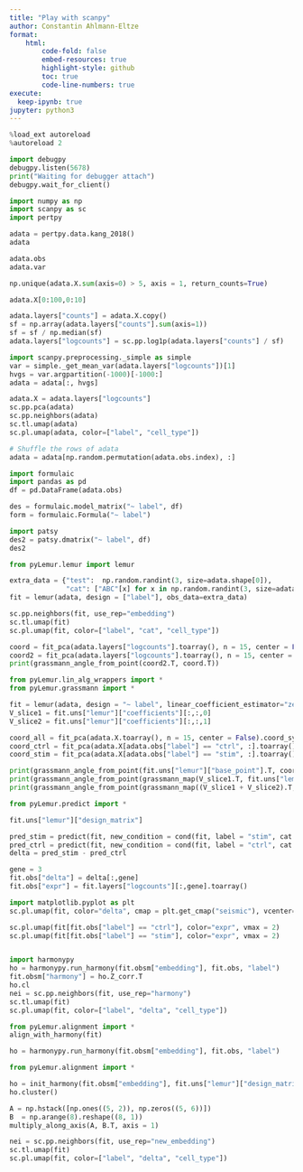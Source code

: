 ```yaml
---
title: "Play with scanpy"
author: Constantin Ahlmann-Eltze
format:
    html:
        code-fold: false
        embed-resources: true
        highlight-style: github
        toc: true
        code-line-numbers: true
execute:
  keep-ipynb: true
jupyter: python3
---
```



```python
%load_ext autoreload
%autoreload 2
```


```python
import debugpy
debugpy.listen(5678)
print("Waiting for debugger attach")
debugpy.wait_for_client()
```

```python
import numpy as np
import scanpy as sc
import pertpy

adata = pertpy.data.kang_2018()
adata
```

```python
adata.obs
adata.var
```

```python
np.unique(adata.X.sum(axis=0) > 5, axis = 1, return_counts=True)
```

```python
adata.X[0:100,0:10]
```


```python
adata.layers["counts"] = adata.X.copy()
sf = np.array(adata.layers["counts"].sum(axis=1))
sf = sf / np.median(sf)
adata.layers["logcounts"] = sc.pp.log1p(adata.layers["counts"] / sf)
```

```python
import scanpy.preprocessing._simple as simple
var = simple._get_mean_var(adata.layers["logcounts"])[1]
hvgs = var.argpartition(-1000)[-1000:]
adata = adata[:, hvgs]
```


```python
adata.X = adata.layers["logcounts"]
sc.pp.pca(adata)
sc.pp.neighbors(adata)
sc.tl.umap(adata)
sc.pl.umap(adata, color=["label", "cell_type"])
```

```python
# Shuffle the rows of adata
adata = adata[np.random.permutation(adata.obs.index), :]
```

```python
import formulaic
import pandas as pd
df = pd.DataFrame(adata.obs)

des = formulaic.model_matrix("~ label", df)
form = formulaic.Formula("~ label")
```

```python
import patsy
des2 = patsy.dmatrix("~ label", df)
des2
```

```python
from pyLemur.lemur import lemur

extra_data = {"test":  np.random.randint(3, size=adata.shape[0]),
              "cat": ["ABC"[x] for x in np.random.randint(3, size=adata.shape[0])]}
fit = lemur(adata, design = ["label"], obs_data=extra_data)
```

```python
sc.pp.neighbors(fit, use_rep="embedding")
sc.tl.umap(fit)
sc.pl.umap(fit, color=["label", "cat", "cell_type"])
```

```python
coord = fit_pca(adata.layers["logcounts"].toarray(), n = 15, center = False).coord_system
coord2 = fit_pca(adata.layers["logcounts"].toarray(), n = 15, center = False).coord_system
print(grassmann_angle_from_point(coord2.T, coord.T))
```


```python
from pyLemur.lin_alg_wrappers import *
from pyLemur.grassmann import *

fit = lemur(adata, design = "~ label", linear_coefficient_estimator="zero")
V_slice1 = fit.uns["lemur"]["coefficients"][:,:,0]
V_slice2 = fit.uns["lemur"]["coefficients"][:,:,1]

coord_all = fit_pca(adata.X.toarray(), n = 15, center = False).coord_system
coord_ctrl = fit_pca(adata.X[adata.obs["label"] == "ctrl", :].toarray(), n = 15, center = False).coord_system
coord_stim = fit_pca(adata.X[adata.obs["label"] == "stim", :].toarray(), n = 15, center = False).coord_system

print(grassmann_angle_from_point(fit.uns["lemur"]["base_point"].T, coord_all.T))
print(grassmann_angle_from_point(grassmann_map(V_slice1.T, fit.uns["lemur"]["base_point"].T), coord_ctrl.T))
print(grassmann_angle_from_point(grassmann_map((V_slice1 + V_slice2).T, fit.uns["lemur"]["base_point"].T), coord_stim.T))
```



```python
from pyLemur.predict import *

fit.uns["lemur"]["design_matrix"]

```

```python
pred_stim = predict(fit, new_condition = cond(fit, label = "stim", cat = "B"))
pred_ctrl = predict(fit, new_condition = cond(fit, label = "ctrl", cat = "B"))
delta = pred_stim - pred_ctrl
```

```python
gene = 3
fit.obs["delta"] = delta[:,gene]
fit.obs["expr"] = fit.layers["logcounts"][:,gene].toarray()

import matplotlib.pyplot as plt
sc.pl.umap(fit, color="delta", cmap = plt.get_cmap("seismic"), vcenter=0)

sc.pl.umap(fit[fit.obs["label"] == "ctrl"], color="expr", vmax = 2)
sc.pl.umap(fit[fit.obs["label"] == "stim"], color="expr", vmax = 2)
```

```python
```

```python
import harmonypy
ho = harmonypy.run_harmony(fit.obsm["embedding"], fit.obs, "label")
fit.obsm["harmony"] = ho.Z_corr.T
ho.cl
nei = sc.pp.neighbors(fit, use_rep="harmony")
sc.tl.umap(fit)
sc.pl.umap(fit, color=["label", "delta", "cell_type"])
```


```python
from pyLemur.alignment import *
align_with_harmony(fit)
```

```python
ho = harmonypy.run_harmony(fit.obsm["embedding"], fit.obs, "label")

from pyLemur.alignment import *

ho = init_harmony(fit.obsm["embedding"], fit.uns["lemur"]["design_matrix"])
ho.cluster()
```

```python
A = np.hstack([np.ones((5, 2)), np.zeros((5, 6))])
B  = np.arange(8).reshape((8, 1))
multiply_along_axis(A, B.T, axis = 1)
```

```python
nei = sc.pp.neighbors(fit, use_rep="new_embedding")
sc.tl.umap(fit)
sc.pl.umap(fit, color=["label", "delta", "cell_type"])
```
